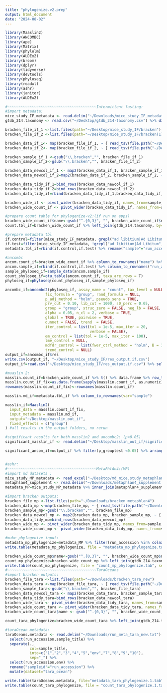 ```yaml
---
title: "phylogenize.v2.prep"
output: html_document
date: "2024-08-02"
---
```


```r
library(Maaslin2)
library(ANCOMBC)
library(ape)
library(Matrix)
library(phylolm)
library(ALDEx2)
library(broom)
library(dplyr)
library(tidyverse)
library(devtools)
library(phyloseq)
library(readxl)
library(ashr)
library(janitor)
library(ALDEx2)

#~~~~~~~~~~~~~~~~~~~~~~~~~~~~~~~~~~~~~~~~Intermittent fasting:
#import metadata:
mice_study_IF_metadata <- read.delim("~/Downloads/mice_study_IF_metadata.txt")
gtdb_214.taxonomy <- read.csv("~/Desktop/gtdb_214-taxonomy.csv") %>% distinct(species, .keep_all = TRUE)

bracken_file_if_1 <-list.files(path="~/Desktop/mice_study_IF/bracken")
bracken_file_if_2 <-list.files(path="~/Desktop/mice_study_IF/bracken(1)")

bracken_data_if_1<- map(bracken_file_if_1, ~ { read_tsv(file.path("~/Desktop/mice_study_IF/bracken", .), show_col_types=FALSE) })
bracken_data_if_2<- map(bracken_file_if_2, ~ { read_tsv(file.path("~/Desktop/mice_study_IF/bracken(1)", .), show_col_types=FALSE) })

bracken_sample_if_1 <-gsub("\\.bracken","", bracken_file_if_1)
bracken_sample_if_2<-gsub("\\.bracken","", bracken_file_if_2)

bracken_data_newcol_if_1 <- map2(bracken_data_if_1, bracken_sample_if_1, ~ { mutate(.x, sample = .y)})
bracken_data_newcol_if_2=map2(bracken_data_if_2, bracken_sample_if_2, ~ { mutate(.x, sample = .y)})

bracken_data_tidy_if_1=bind_rows(bracken_data_newcol_if_1) 
bracken_data_tidy_if_2=bind_rows(bracken_data_newcol_if_2)
bracken_data_tidy_if=rbind(bracken_data_tidy_if_1,bracken_data_tidy_if_2)

bracken_wide_if <- pivot_wider(bracken_data_tidy_if, names_from=sample, values_from=fraction_total_reads, id_cols=name, values_fill = 0) 
bracken_wide_count_if <- pivot_wider(bracken_data_tidy_if, names_from=sample, values_from=new_est_reads, id_cols=name, values_fill = 0)

#prepare count table for phylogenize-v2:(if run on apps)
bracken_wide_count_if$name<-gsub("^.{0,3}", "", bracken_wide_count_if$name)
count.tbl_if=bracken_wide_count_if %>% left_join(gtdb_214.taxonomy, by=c("name"="species")) #this is concerning so maybe stop...?

#prepare metadata tbl 
if.control=filter(mice_study_IF_metadata, grepl("ad libitium|Ad Libitum",sample_title)) %>% mutate(group="control") %>% select(run_accession,group) 
if.test=filter(mice_study_IF_metadata, !grepl("ad libitium|Ad Libitum",sample_title)) %>% mutate(group="test") %>% select(run_accession,group) 
metadata.tbl_if=rbind(if.control,if.test) %>% rename("sample"="run_accession")

#ancombc
ancom.count_if=bracken_wide_count_if %>% column_to_rownames("name") %>% as.matrix(.)
ancom.sample_if=rbind(if.control,if.test) %>% column_to_rownames("run_accession")
sample_phyloseq_if=sample_data(ancom.sample_if)
count_phyloseq_if=otu_table(ancom.count_if, taxa_are_rows = T)
phyloseq_if=phyloseq(count_phyloseq_if,sample_phyloseq_if)

ancombc_if=ancombc2(phyloseq_if, assay_name = "count", tax_level = NULL,
                  fix_formula = "group", rand_formula = NULL,
                  p_adj_method = "holm", pseudo_sens = TRUE,
                  prv_cut = 0.10, lib_cut = 1000, s0_perc = 0.05,
                  group = "group", struc_zero = FALSE, neg_lb = FALSE,
                  alpha = 0.05, n_cl = 2, verbose = TRUE,
                  global = TRUE, pairwise = TRUE, 
                  dunnet = FALSE, trend  = FALSE,
                  iter_control = list(tol = 1e-5, max_iter = 20, 
                                      verbose = FALSE),
                  em_control = list(tol = 1e-5, max_iter = 100),
                  lme_control = NULL, 
                  mdfdr_control = list(fwer_ctrl_method = "holm", B = 100), 
                  trend_control = NULL)
output_if=ancombc_if$res
write.csv(output_if, "~/Desktop/mice_study_IF/res_output.if.csv")
output_if=read.csv("~/Desktop/mice_study_IF/res_output.if.csv") %>% select(-X)

#maaslin 2:
masslin.count_if=bracken_wide_count_if %>% t() %>% data.frame %>% row_to_names(row_number=1)
masslin.count_if_fix=as.data.frame(sapply(masslin.count_if, as.numeric))
rownames(masslin.count_if_fix)<-rownames(masslin.count_if)

masslin.md_if=metadata.tbl_if %>% column_to_rownames(var="sample")

masslin_if=Maaslin2(
  input_data = masslin.count_if_fix,
  input_metadata = masslin.md_if,
  output="~/Desktop/masslin_out_if",
  fixed_effects = c("group")
) #all results in the output folders, no rerun

#significant results for both masslin2 and ancombc2: (p<0.05)
significant_masslin_if <- read.delim("~/Desktop/masslin_out_if/significant_results.tsv")

significant_ancom_if=output_if %>% filter(p_grouptest <0.05) %>% arrange(p_grouptest) 


#ashr:
#~~~~~~~~~~~~~~~~~~~~~~~~~~~~~~~~~~~~~~~~MetaPhlAn4:(MP)
#import md datasets :
mice_study_MP_metadata <- read_excel("~/Desktop/md_mice.study_metaphlan4.xlsx") %>% filter(study_name=="CM_mice_1") %>% select(sample_id,diet_type)
metaphlan4_supplement <- read.delim("~/Downloads/metaphlan4_supplement.txt") %>% select(sample_title, run_accession)
metadata_MP=mice_study_MP_metadata %>% inner_join(metaphlan4_supplement, by=c("sample_id"="sample_title")) %>% select(-sample_id)

#import bracken outputs:
bracken_file_mp <-list.files(path="~/Downloads/bracken_metaphlan4")
bracken_data_mp <-map(bracken_file_mp, ~ { read_tsv(file.path("~/Downloads/bracken_metaphlan4", .), show_col_types=FALSE) })
bracken_sample_mp<-gsub("\\.bracken","", bracken_file_mp)
bracken_data_newcol_mp <- map2(bracken_data_mp, bracken_sample_mp, ~ { mutate(.x, sample = .y)})
bracken_data_tidy_mp=bind_rows(bracken_data_newcol_mp) 
bracken_wide_mp <- pivot_wider(bracken_data_tidy_mp, names_from=sample, values_from=fraction_total_reads, id_cols=name, values_fill = 0) 
bracken_wide_count_mp <- pivot_wider(bracken_data_tidy_mp, names_from=sample, values_from=new_est_reads, id_cols=name, values_fill = 0)

#make phylogenize input:
metadata_mp_phylogenize=metadata_MP %>% filter(run_accession %in% colnames(bracken_wide_count_mp[,-1])) %>% mutate(dataset="mice_study_mp") %>% rename("sampleid"="run_accession", "env"="diet_type")
write.table(metadata_mp_phylogenize, file = "metadata_mp_phylogenize.tab", sep = "\t", row.names = FALSE, col.names = TRUE, quote = FALSE)

bracken_wide_count_mp$name<-gsub("^.{0,3}", "", bracken_wide_count_mp$name)
count_mp_phylogenize=bracken_wide_count_mp %>% left_join(gtdb_214.taxonomy, by=c("name"="species")) %>% select(cluster, contains(c("ERR"))) %>% rename("speciesid"="cluster") %>% na.omit()
write.table(count_mp_phylogenize, file = "count_mp_phylogenize.tab", sep = "\t", row.names = FALSE, col.names = TRUE, quote = FALSE)
#~~~~~~~~~~~~~~~~~~~~~~~~~~~~~~~~~~~~~~~~TaraOceans
#import bracken outputs:
bracken_file_tara <-list.files(path="~/Downloads/bracken_tara_new")
bracken_data_tara <-map(bracken_file_tara, ~ { read_tsv(file.path("~/Downloads/bracken_tara_new", .), show_col_types=FALSE) })
bracken_sample_tara<-gsub("\\.bracken","", bracken_file_tara)
bracken_data_newcol_tara <- map2(bracken_data_tara, bracken_sample_tara, ~ { mutate(.x, sample = .y)})
bracken_data_tidy_tara=bind_rows(bracken_data_newcol_tara) 
bracken_wide_tara <- pivot_wider(bracken_data_tidy_tara, names_from=sample, values_from=fraction_total_reads, id_cols=name, values_fill = 0) 
bracken_wide_count_tara <- pivot_wider(bracken_data_tidy_tara, names_from=sample, values_from=new_est_reads, id_cols=name, values_fill = 0)
bracken_wide_count_tara$name <- gsub("^.{0,3}", "", bracken_wide_count_tara$name)

count_tara_phylogenize=bracken_wide_count_tara %>% left_join(gtdb_214.taxonomy, by=c("name"="species")) %>% select(cluster, contains(c("ERR"))) %>% rename("speciesid"="cluster") %>% na.omit()

#taraOcean metadata:
taraOceans.metadata <- read.delim("~/Downloads/run_meta_tara_new.txt") %>% 
  select(run_accession,sample_title) %>% 
  separate(., 
           col=sample_title,
           into=c("1","2","3","4","5","env","7","8","9","10"),
           sep="_") %>%
  select(run_accession,env) %>%
  rename("sampleid"="run_accession") %>% 
  mutate(dataset="tara_ocean")

write.table(taraOceans.metadata, file="metadata_tara_phylogenize.1.tab", sep = "\t", row.names = FALSE, col.names = TRUE, quote = FALSE)
write.table(count_tara_phylogenize, file = "count_tara_phylogenize.1.tab", sep = "\t", row.names = FALSE, col.names = TRUE, quote = FALSE)






```

